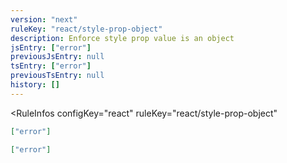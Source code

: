 ```yaml
---
version: "next"
ruleKey: "react/style-prop-object"
description: Enforce style prop value is an object
jsEntry: ["error"]
previousJsEntry: null
tsEntry: ["error"]
previousTsEntry: null
history: []
---
```


<RuleInfos 
  configKey="react" 
  ruleKey="react/style-prop-object" 
>

```json
["error"]
```

```json
["error"]
```

</RuleInfos>
